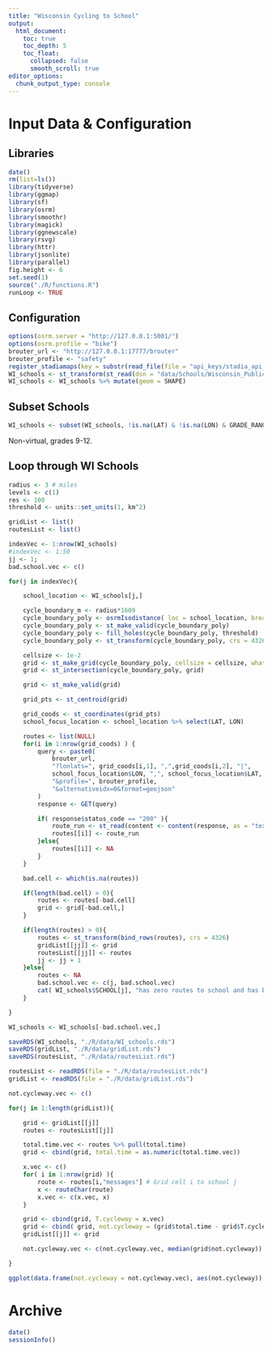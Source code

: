 ```yaml
---
title: "Wisconsin Cycling to School"
output:
  html_document:
    toc: true
    toc_depth: 5
    toc_float:
      collapsed: false
      smooth_scroll: true
editor_options:
  chunk_output_type: console
---
```


# Input Data & Configuration

## Libraries

```r
date()
rm(list=ls())
library(tidyverse)
library(ggmap)
library(sf)
library(osrm)
library(smoothr)
library(magick)
library(ggnewscale)
library(rsvg)
library(httr)
library(jsonlite)
library(parallel)
fig.height <- 6
set.seed(1)
source("./R/functions.R")
runLoop <- TRUE
```

## Configuration

```r
options(osrm.server = "http://127.0.0.1:5001/")
options(osrm.profile = "bike")
brouter_url <- "http://127.0.0.1:17777/brouter"
brouter_profile <- "safety"
register_stadiamaps(key = substr(read_file(file = "api_keys/stadia_api_key"), 1, 36))
WI_schools <- st_transform(st_read(dsn = "data/Schools/Wisconsin_Public_Schools_-5986231931870160084.gpkg"), crs = 4326)
WI_schools <- WI_schools %>% mutate(geom = SHAPE)
```

## Subset Schools

```r
WI_schools <- subset(WI_schools, !is.na(LAT) & !is.na(LON) & GRADE_RANGE == "09-12")
```

Non-virtual, grades 9-12.

## Loop through WI Schools

```r
radius <- 3 # miles
levels <- c(1)
res <- 100
threshold <- units::set_units(1, km^2)

gridList <- list()
routesList <- list()

indexVec <- 1:nrow(WI_schools)
#indexVec <- 1:50
jj <- 1;
bad.school.vec <- c()

for(j in indexVec){

    school_location <- WI_schools[j,]

    cycle_boundary_m <- radius*1609
    cycle_boundary_poly <- osrmIsodistance( loc = school_location, breaks = cycle_boundary_m, res = res )
    cycle_boundary_poly <- st_make_valid(cycle_boundary_poly)
    cycle_boundary_poly <- fill_holes(cycle_boundary_poly, threshold)
    cycle_boundary_poly <- st_transform(cycle_boundary_poly, crs = 4326)

    cellsize <- 1e-2
    grid <- st_make_grid(cycle_boundary_poly, cellsize = cellsize, what = "polygons", square = FALSE)
    grid <- st_intersection(cycle_boundary_poly, grid)

    grid <- st_make_valid(grid)

    grid_pts <- st_centroid(grid)

    grid_coods <- st_coordinates(grid_pts)
    school_focus_location <- school_location %>% select(LAT, LON)

    routes <- list(NULL)
    for(i in 1:nrow(grid_coods) ) {
        query <- paste0(
            brouter_url,
            "?lonlats=", grid_coods[i,1], ",",grid_coods[i,2], "|",
            school_focus_location$LON, ",", school_focus_location$LAT,
            "&profile=", brouter_profile,
            "&alternativeidx=0&format=geojson"
        )
        response <- GET(query)

        if( response$status_code == "200" ){
            route_run <- st_read(content <- content(response, as = "text"), quiet = TRUE)
            routes[[i]] <- route_run
        }else{
            routes[[i]] <- NA
        }
    }

    bad.cell <- which(is.na(routes))

    if(length(bad.cell) > 0){
        routes <- routes[-bad.cell]
        grid <- grid[-bad.cell,]
    }

    if(length(routes) > 0){
        routes <- st_transform(bind_rows(routes), crs = 4326)
        gridList[[jj]] <- grid
        routesList[[jj]] <- routes
        jj <- jj + 1
    }else{
        routes <- NA
        bad.school.vec <- c(j, bad.school.vec)
        cat( WI_schools$SCHOOL[j], "has zero routes to school and has been removed from analysis.\n")
    }

}

WI_schools <- WI_schools[-bad.school.vec,]

saveRDS(WI_schools, "./R/data/WI_schools.rds")
saveRDS(gridList, "./R/data/gridList.rds")
saveRDS(routesList, "./R/data/routesList.rds")
```

```r
routesList <- readRDS(file = "./R/data/routesList.rds")
gridList <- readRDS(file = "./R/data/gridList.rds")

not.cycleway.vec <- c()

for(j in 1:length(gridList)){

    grid <- gridList[[j]]
    routes <- routesList[[j]]

    total.time.vec <- routes %>% pull(total.time)
    grid <- cbind(grid, total.time = as.numeric(total.time.vec))

    x.vec <- c()
    for( i in 1:nrow(grid) ){
        route <- routes[i,"messages"] # Grid cell i to school j
        x <- routeChar(route)
        x.vec <- c(x.vec, x)
    }

    grid <- cbind(grid, T.cycleway = x.vec)
    grid <- cbind( grid, not.cycleway = (grid$total.time - grid$T.cycleway)/60)
    gridList[[j]] <- grid

    not.cycleway.vec <- c(not.cycleway.vec, median(grid$not.cycleway))

}

ggplot(data.frame(not.cycleway = not.cycleway.vec), aes(not.cycleway)) + geom_histogram(fill = "grey", color = "black") + theme_bw()
```

# Archive

```r
date()
sessionInfo()
```
